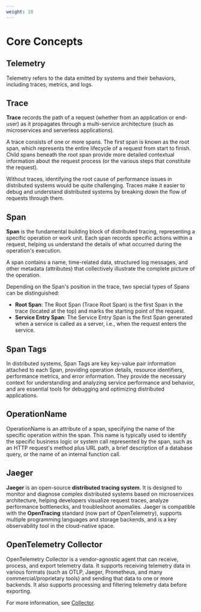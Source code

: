 ```yaml
---
weight: 10
---
```


# Core Concepts

## Telemetry

Telemetry refers to the data emitted by systems and their behaviors, including traces, metrics, and logs.

## Trace

**Trace** records the path of a request (whether from an application or end-user) as it propagates through a multi-service architecture (such as microservices and serverless applications).

A trace consists of one or more spans. The first span is known as the root span, which represents the entire lifecycle of a request from start to finish. Child spans beneath the root span provide more detailed contextual information about the request process (or the various steps that constitute the request).

Without traces, identifying the root cause of performance issues in distributed systems would be quite challenging. Traces make it easier to debug and understand distributed systems by breaking down the flow of requests through them.

## Span

**Span** is the fundamental building block of distributed tracing, representing a specific operation or work unit. Each span records specific actions within a request, helping us understand the details of what occurred during the operation's execution.

A span contains a name, time-related data, structured log messages, and other metadata (attributes) that collectively illustrate the complete picture of the operation.

Depending on the Span's position in the trace, two special types of Spans can be distinguished:
* **Root Span**: The Root Span (Trace Root Span) is the first Span in the trace (located at the top) and marks the starting point of the request.
* **Service Entry Span**: The Service Entry Span is the first Span generated when a service is called as a server, i.e., when the request enters the service.

## Span Tags

In distributed systems, Span Tags are key key-value pair information attached to each Span, providing operation details, resource identifiers, performance metrics, and error information. They provide the necessary context for understanding and analyzing service performance and behavior, and are essential tools for debugging and optimizing distributed applications.

## OperationName
OperationName is an attribute of a span, specifying the name of the specific operation within the span. This name is typically used to identify the specific business logic or system call represented by the span, such as an HTTP request's method plus URL path, a brief description of a database query, or the name of an internal function call.

## Jaeger

**Jaeger** is an open-source **distributed tracing system**. It is designed to monitor and diagnose complex distributed systems based on microservices architecture, helping developers visualize request traces, analyze performance bottlenecks, and troubleshoot anomalies. Jaeger is compatible with the **OpenTracing** standard (now part of OpenTelemetry), supports multiple programming languages and storage backends, and is a key observability tool in the cloud-native space.

## OpenTelemetry Collector

OpenTelemetry Collector is a vendor-agnostic agent that can receive, process, and export telemetry data. It supports receiving telemetry data in various formats (such as OTLP, Jaeger, Prometheus, and many commercial/proprietary tools) and sending that data to one or more backends. It also supports processing and filtering telemetry data before exporting.

For more information, see [Collector](https://opentelemetry.io/docs/collector/).
